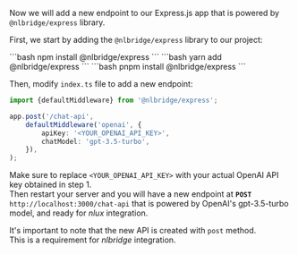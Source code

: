 
Now we will add a new endpoint to our Express.js app that is powered by `@nlbridge/express` library.

First, we start by adding the `@nlbridge/express` library to our project:

<Tabs groupId="package" queryString>
    <TabItem value="npm" label="NPM">
        ```bash
        npm install @nlbridge/express
        ```
    </TabItem>
    <TabItem value="yarn" label="Yarn">
        ```bash
        yarn add @nlbridge/express
        ```
    </TabItem>
    <TabItem value="pnpm" label="PNPM">
        ```bash
        pnpm install @nlbridge/express
        ```
    </TabItem>
</Tabs>

Then, modify `index.ts` file to add a new endpoint:

```typescript
import {defaultMiddleware} from '@nlbridge/express';

app.post('/chat-api',
    defaultMiddleware('openai', {
        apiKey: '<YOUR_OPENAI_API_KEY>',
        chatModel: 'gpt-3.5-turbo',
    }),
);
```

Make sure to replace `<YOUR_OPENAI_API_KEY>` with your actual OpenAI API key obtained in step 1.<br />
Then restart your server and you will have a new endpoint at **`POST`** `http://localhost:3000/chat-api` that is
powered by OpenAI's gpt-3.5-turbo model, and ready for _nlux_ integration.

It's important to note that the new API is created with `post` method.<br />
This is a requirement for _nlbridge_ integration.
